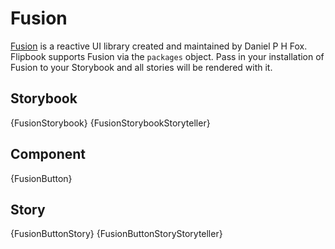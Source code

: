

# Fusion

[Fusion](https://elttob.uk/Fusion/0.3/) is a reactive UI library created and maintained by Daniel P H Fox. Flipbook supports Fusion via the `packages` object. Pass in your installation of Fusion to your Storybook and all stories will be rendered with it.

## Storybook

<Tabs groupId="main">
	<TabItem value="default" label="Default" default>
		<CodeBlock language="lua" title="Project/Fusion.storybook.luau">
			{FusionStorybook}
		</CodeBlock>
	</TabItem>
	<TabItem value="storyteller" label="Storyteller">
		<CodeBlock language="lua" title="Project/Fusion.storybook.luau">
			{FusionStorybookStoryteller}
		</CodeBlock>
	</TabItem>
</Tabs>

## Component

<CodeBlock language="lua" title="Project/Components/Button.luau">
	{FusionButton}
</CodeBlock>

## Story

<Tabs groupId="main">
	<TabItem value="default" label="Default" default>
		<CodeBlock language="lua" title="Project/Components/Button.story.luau">
			{FusionButtonStory}
		</CodeBlock>
	</TabItem>
	<TabItem value="storyteller" label="Storyteller">
		<CodeBlock language="lua" title="Project/Components/Button.story.luau">
			{FusionButtonStoryStoryteller}
		</CodeBlock>
	</TabItem>
</Tabs>
